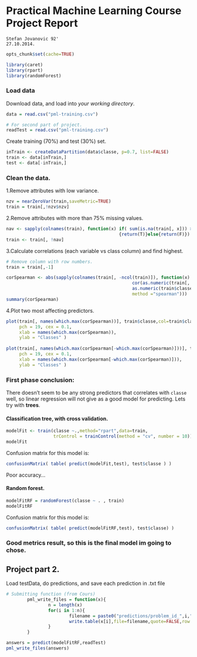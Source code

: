 Practical Machine Learning Course Project Report
===============================================
`Stefan Jovanovic 92'`   
`27.10.2014.`

```r
opts_chunk$set(cache=TRUE)
```

```r
library(caret)
library(rpart)
library(randomForest)
```

### Load data

Download data, and load into *your working directory*.
```r
data = read.csv("pml-training.csv")

# For second part of project.
readTest = read.csv("pml-training.csv") 
```
Create training (70%) and test (30%) set. 
```r
inTrain <- createDataPartition(data$classe, p=0.7, list=FALSE)
train <- data[inTrain,]
test <- data[-inTrain,]
```

### Clean the data. 

1.Remove attributes with low variance.
```r
nzv = nearZeroVar(train,saveMetric=TRUE)
train = train[,!nzv$nzv]
```

2.Remove attributes with more than 75% missing values.
```r
nav <- sapply(colnames(train), function(x) if( sum(is.na(train[, x])) > 0.75*nrow(train) )
                                           {return(T)}else{return(F)})
train <- train[, !nav]
```

3.Calculate correlations (each variable vs class column) and find highest.
```r
# Remove column with row numbers.
train = train[,-1]        

corSpearman <- abs(sapply(colnames(train[, -ncol(train)]), function(x) 
                                                cor(as.numeric(train[, x]), 
                                                as.numeric(train$classe),
                                                method ="spearman")))
summary(corSpearman)
```

4.Plot two most affecting predictors.
```r
plot(train[, names(which.max(corSpearman))], train$classe,col=train$classe,
     pch = 19, cex = 0.1,
     xlab = names(which.max(corSpearman)),
     ylab = "Classes" )
        
plot(train[, names(which.max(corSpearman[-which.max(corSpearman)]))], train$classe,col=train$classe,
     pch = 19, cex = 0.1,
     xlab = names(which.max(corSpearman[-which.max(corSpearman)])),
     ylab = "Classes" )
```

### First phase conclusion:
There doesn't seem to be any strong predictors that correlates with `classe` well, so linear regression will not give as a good model for predicting. Lets try with **trees**.

#### Classification tree, with cross validation.
```r
modelFit <- train(classe ~.,method="rpart",data=train,
                  trControl = trainControl(method = "cv", number = 10))
modelFit
```
Confusion matrix for this model is:
```r
confusionMatrix( table( predict(modelFit,test), test$classe ) )
```
Poor accuracy...

#### Random forest.
```r
modelFitRF = randomForest(classe ~ . , train)
modelFitRF
```
Confusion matrix for this model is:
```r
confusionMatrix( table( predict(modelFitRF,test), test$classe) )
```
### Good metrics result, so this is the final model im going to chose.


## Project part 2.
Load testData, do predictions, and save each prediction in .txt file
```r
# Submitting function (from Cours)
        pml_write_files = function(x){
                n = length(x)
                for(i in 1:n){
                        filename = paste0("predictions/problem_id_",i,".txt")
                        write.table(x[i],file=filename,quote=FALSE,row.names=FALSE,col.names=FALSE)
                }
        }

answers = predict(modelFitRF,readTest)
pml_write_files(answers)
```
